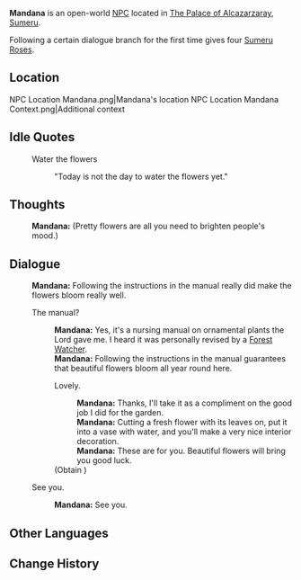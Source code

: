 {{Character Infobox
|type             = Open-World NPC <!-- NPC, Quest NPC, or Event NPC -->
|image            = NPC Mandana.png
|region           = Sumeru
|location         = Sumeru
|affiliation      = 
|title            = 

|ancestry         = <!-- Clan/family -->
|father           = 
|mother           = 
|spouse           = 
|sibling          = 
|child            = 
|relative         = 

|voiceEN          = 
|voiceCN          = 
|voiceJP          = 
|dialoguereward   = {{Card|Sumeru Rose|4}}
}}
'''Mandana''' is an open-world [[NPC]] located in [[The Palace of Alcazarzaray]], [[Sumeru]].

Following a certain dialogue branch for the first time gives four [[Sumeru Rose]]s.

==Location==
<gallery>
NPC Location Mandana.png|Mandana's location
NPC Location Mandana Context.png|Additional context
</gallery>
<!--
==Profile==
<!~~ Detailed story/lore information goes here. ~~>
''(To be added.)''

===Appearance===
<!~~ Keep appearance section short and concise. Limit to 2 paragraphs with 3-4 sentences each. ~~>
''(To be added.)''

==Quests and Events==
{{Quests and Events}}
-->
==Idle Quotes==
{{Dialogue Start}}
: {{DIcon|Idle}} Water the flowers
:: {{A|VO Mandana 01.ogg}} "Today is not the day to water the flowers yet."
{{Dialogue End}}

==Thoughts==
{{All Schemes to Know Explanation|name=Mandana}}
{{Dialogue Start}}
:{{A|VO Mandana All Schemes to Know 01.ogg}} '''Mandana:''' (Pretty flowers are all you need to brighten people's mood.)
{{Dialogue End}}

==Dialogue==
{{Dialogue Start}}
:'''Mandana:''' Following the instructions in the manual really did make the flowers bloom really well.
:{{DIcon}} The manual?
::'''Mandana:''' Yes, it's a nursing manual on ornamental plants the Lord gave me. I heard it was personally revised by a [[Forest Watcher]].
::'''Mandana:''' Following the instructions in the manual guarantees that beautiful flowers bloom all year round here.
::{{DIcon|Reward}} Lovely.
:::'''Mandana:''' Thanks, I'll take it as a compliment on the good job I did for the garden.
:::'''Mandana:''' Cutting a fresh flower with its leaves on, put it into a vase with water, and you'll make a very nice interior decoration.
:::'''Mandana:''' These are for you. Beautiful flowers will bring you good luck.
::;(Obtain {{Item|Sumeru Rose|x=4}})
:{{DIcon}} See you.
::'''Mandana:''' See you.
{{Dialogue End}}
<!--
==Event Dialogue==
===Event Name===
{{Dialogue Start}}
:'''{{subst:PAGENAME}}:'''
{{Dialogue End}}

==Trivia==
*
-->

==Other Languages==
{{Other Languages
|default_hidden = 1
|en      = Mandana
|zhs     = 曼达娜
|zhs_rm  = Màndánà
|zht     = 曼達娜
|zht_rm  = Màndánà
|ja      = マンダナ
|ja_rm   = Mandana
|ko      = 만다나
|es      = Mandana
|fr      = Mandana
|ru      = Мандана
|th      = Mandana
|vi      = Mandana
|de      = Mandana
|id      = Mandana
|pt      = Mandana
|tr      = Mandana
|it      = Mandana
}}

==Change History==
{{Change History|3.0}}
<!--
==References==
{{Reflist}}
-->